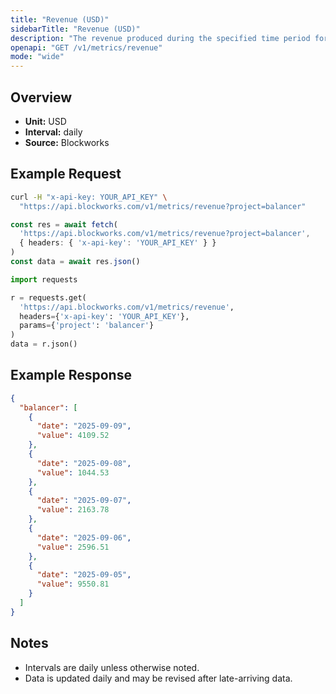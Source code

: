 ```yaml
---
title: "Revenue (USD)"
sidebarTitle: "Revenue (USD)"
description: "The revenue produced during the specified time period for given project."
openapi: "GET /v1/metrics/revenue"
mode: "wide"
---
```


## Overview

- **Unit:** USD
- **Interval:** daily
- **Source:** Blockworks

## Example Request

<CodeGroup>

```bash cURL
curl -H "x-api-key: YOUR_API_KEY" \
  "https://api.blockworks.com/v1/metrics/revenue?project=balancer"
```

```typescript TypeScript
const res = await fetch(
  'https://api.blockworks.com/v1/metrics/revenue?project=balancer',
  { headers: { 'x-api-key': 'YOUR_API_KEY' } }
)
const data = await res.json()
```

```python Python
import requests

r = requests.get(
  'https://api.blockworks.com/v1/metrics/revenue',
  headers={'x-api-key': 'YOUR_API_KEY'},
  params={'project': 'balancer'}
)
data = r.json()
```

</CodeGroup>

## Example Response

```json
{
  "balancer": [
    {
      "date": "2025-09-09",
      "value": 4109.52
    },
    {
      "date": "2025-09-08",
      "value": 1044.53
    },
    {
      "date": "2025-09-07",
      "value": 2163.78
    },
    {
      "date": "2025-09-06",
      "value": 2596.51
    },
    {
      "date": "2025-09-05",
      "value": 9550.81
    }
  ]
}
```

## Notes
- Intervals are daily unless otherwise noted.
- Data is updated daily and may be revised after late-arriving data.